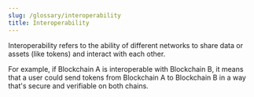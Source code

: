 ```yaml
---
slug: /glossary/interoperability
title: Interoperability
---
```


Interoperability refers to the ability of different networks to share data or assets (like tokens) and interact with each other. 

For example, if Blockchain A is interoperable with Blockchain B, it means that a user could send tokens from Blockchain A to Blockchain B in a way that's secure and verifiable on both chains.